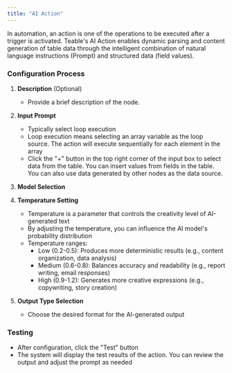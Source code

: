 ```yaml
---
title: "AI Action"
---
```


In automation, an action is one of the operations to be executed after a trigger is activated.
Teable's AI Action enables dynamic parsing and content generation of table data through the intelligent combination of natural language instructions (Prompt) and structured data (field values).

### Configuration Process

1. **Description** (Optional)
   - Provide a brief description of the node. 

2. **Input Prompt**
   - Typically select loop execution
   - Loop execution means selecting an array variable as the loop source. The action will execute sequentially for each element in the array
   - Click the "+" button in the top right corner of the input box to select data from the table. You can insert values from fields in the table. You can also use data generated by other nodes as the data source. 

3. **Model Selection**

4. **Temperature Setting**
   - Temperature is a parameter that controls the creativity level of AI-generated text
   - By adjusting the temperature, you can influence the AI model's probability distribution
   - Temperature ranges:
     * Low (0.2-0.5): Produces more deterministic results (e.g., content organization, data analysis)
     * Medium (0.6-0.8): Balances accuracy and readability (e.g., report writing, email responses)
     * High (0.9-1.2): Generates more creative expressions (e.g., copywriting, story creation)

5. **Output Type Selection**
   - Choose the desired format for the AI-generated output

### Testing
- After configuration, click the "Test" button
- The system will display the test results of the action. You can review the output and adjust the prompt as needed


